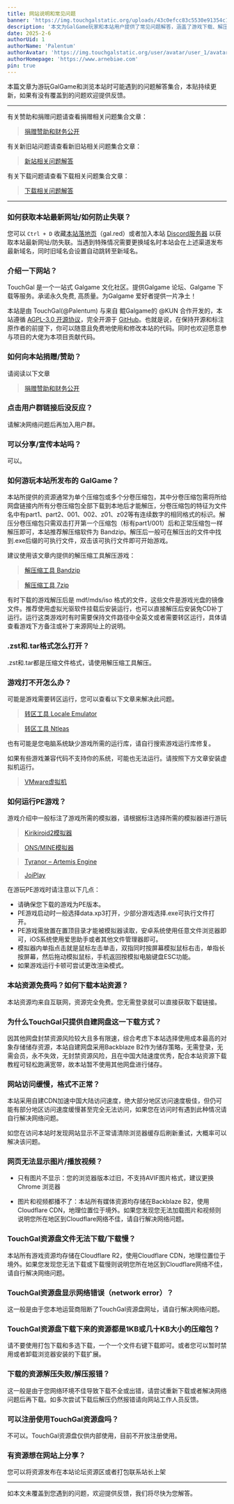 ```yaml
---
title: 网站说明和常见问题
banner: 'https://img.touchgalstatic.org/uploads/43c0efcc83c5530e91354c12f4bd7736.avif'
description: '本文为GalGame玩家和本站用户提供了常见问题解答，涵盖了游戏下载、解压、运行、转区、模拟器使用等方面。文章详细介绍了如何获取最新网址、防止失联、解决游戏打不开的问题、运行PE游戏的方法，以及本站资源下载和访问问题的解决方案。此外，还提供了相关工具和教程的链接，帮助用户更好地享受GalGame。如有未覆盖的问题，欢迎提供反馈'
date: 2025-2-6
authorUid: 1
authorName: 'Palentum'
authorAvatar: 'https://img.touchgalstatic.org/user/avatar/user_1/avatar-mini.avif'
authorHomepage: 'https://www.arnebiae.com'
pin: true
---
```


本篇文章为游玩GalGame和浏览本站时可能遇到的问题解答集合，本贴持续更新，如果有没有覆盖到的问题欢迎提供反馈。

---

有关赞助和捐赠问题请查看捐赠相关问题集合文章：

> [捐赠赞助和财务公开](https://www.touchgal.io/doc/notice/donate)

有关新旧站问题请查看新旧站相关问题集合文章：

> [新站相关问题解答](https://www.touchgal.io/doc/notice/new)

有关下载问题请查看下载相关问题集合文章：

> [下载相关问题解答](https://www.touchgal.io/doc/notice/download)

---

### 如何获取本站最新网址/如何防止失联？

您可以 `Ctrl + D`  收藏[本站落地页](https://www.gal.red/)（gal.red）或者加入本站 [Discord服务器](https://s.miku.cyou/2) 以获取本站最新网址/防失联。当遇到特殊情况需要更换域名时本站会在上述渠道发布最新域名，同时旧域名会设置自动跳转至新域名。

### 介绍一下网站？

TouchGal 是一个一站式 Galgame 文化社区。提供Galgame 论坛、Galgame 下载等服务。承诺永久免费, 高质量。为Galgame 爱好者提供一片净土！

本站是由 TouchGal(@Palentum) 与来自 鲲Galgame的 @KUN 合作开发的，本站遵循 [AGPL-3.0 开源协议](https://www.gnu.org/licenses/gpl-3.0.en.html)，完全开源于 [GitHub](https://github.com/KUN1007/kun-touchgal-next)。也就是说，在保持开源和标注原作者的前提下，你可以随意且免费地使用和修改本站的代码。同时也欢迎愿意参与项目的大佬为本项目贡献代码。

### 如何向本站捐赠/赞助？

请阅读以下文章

> [捐赠赞助和财务公开](https://www.touchgal.io/doc/notice/donate)

### 点击用户群链接后没反应？

请解决网络问题后再加入用户群。

### 可以分享/宣传本站吗？

可以。

### 如何游玩本站所发布的 GalGame？

本站所提供的资源通常为单个压缩包或多个分卷压缩包，其中分卷压缩包需将所给网盘链接内所有分卷压缩包全部下载到本地后才能解压，分卷压缩包的特征为文件名中有part1、part2、001、002、z01、z02等有连续数字的相同格式的标识。解压分卷压缩包只需双击打开第一个压缩包（标有part1/001）后和正常压缩包一样解压即可，本站推荐解压缩软件为 Bandzip。解压后一般可在解压出的文件中找到.exe后缀的可执行文件，双击该可执行文件即可开始游戏。

建议使用该文章内提供的解压缩工具解压游戏：

> [解压缩工具 Bandzip](https://www.touchgal.io/0e57e649)

> [解压缩工具 7zip](https://www.touchgal.io/8f64e6b3)

有时下载的游戏解压后是 mdf/mds/iso 格式的文件，这些文件是游戏光盘的镜像文件。推荐使用虚拟光驱软件挂载后安装运行，也可以直接解压后安装免CD补丁运行。运行这类游戏时有时需要保持文件路径中全英文或者需要转区运行，具体请查看游戏下方备注或补丁来源网址上的说明。

### .zst和.tar格式怎么打开？

.zst和.tar都是压缩文件格式，请使用解压缩工具解压。

### 游戏打不开怎么办？

可能是游戏需要转区运行，您可以查看以下文章来解决此问题。

> [转区工具 Locale Emulator](https://www.touchgal.io/2009242f)

> [转区工具 Ntleas](https://www.touchgal.io/4e477d2e)

也有可能是您电脑系统缺少游戏所需的运行库，请自行搜索游戏运行库修复。

如果有些游戏兼容代码不支持你的系统，可能也无法运行。请按照下方文章安装虚拟机运行。

> [VMware虚拟机](https://test.touchgal.io/f2024be1)

### 如何运行PE游戏？

游戏介绍中一般标注了游戏所需的模拟器，请根据标注选择所需的模拟器进行游玩

> [Kirikiroid2模拟器](https://www.touchgal.io/2da5cfd6)

> [ONS/MINE模拟器](https://www.touchgal.io/6c01cf2b)

> [Tyranor – Artemis Engine](https://www.touchgal.io/db55b00d)

> [JoiPlay](https://www.touchgal.io/86d180d2)

在游玩PE游戏时请注意以下几点：

*   请确保您下载的游戏为PE版本。
*   PE游戏启动时一般选择data.xp3打开，少部分游戏选择.exe可执行文件打开。
*   PE游戏需放置在置顶目录才能被模拟器读取，安卓系统使用任意文件浏览器即可，iOS系统使用爱思助手或者其他文件管理器即可。
*   模拟器内单指点击就是鼠标左击单击，双指同时按屏幕模拟鼠标右击，单指长按屏幕，然后拖动模拟鼠标，手机返回按模拟电脑键盘ESC功能。
*   如果游戏运行卡顿可尝试更改渲染模式。

### 本站资源免费吗？如何下载本站资源？

本站资源均来自互联网，资源完全免费。您无需登录就可以直接获取下载链接。

### 为什么TouchGal只提供自建网盘这一下载方式？

因其他网盘封禁资源风险较大且多有限速，综合考虑下本站选择使用成本最高的对象存储储存资源，本站自建网盘采用Backblaze B2作为储存策略，无需登录，无需会员，永不失效，无封禁资源风险，且在中国大陆速度优秀，配合本站资源下载教程可轻松跑满宽带，故本站暂不使用其他网盘进行储存。

### 网站访问缓慢，格式不正常？

本站采用自建CDN加速中国大陆访问速度，绝大部分地区访问速度极佳，但仍可能有部分地区访问速度缓慢甚至完全无法访问，如果您在访问时有遇到此种情况请自行解决网络问题。

如您在访问本站时发现网站显示不正常请清除浏览器缓存后刷新重试，大概率可以解决该问题。

### 网页无法显示图片/播放视频？

- 只有图片不显示：您的浏览器版本过旧，不支持AVIF图片格式，建议更换 Chrome 浏览器

- 图片和视频都播不了：本站所有媒体资源均存储在Backblaze B2，使用Cloudflare CDN，地理位置位于境外。如果您发现您无法加载图片和视频则说明您所在地区到Cloudflare网络不佳，请自行解决网络问题。

### TouchGal资源盘文件无法下载/下载慢？

本站所有游戏资源均存储在Cloudflare R2，使用Cloudflare CDN，地理位置位于境外。如果您发现您无法下载或下载慢则说明您所在地区到Cloudflare网络不佳，请自行解决网络问题。

### TouchGal资源盘显示网络错误（network error）？

这一般是由于您本地运营商阻断了TouchGal资源盘网址，请自行解决网络问题。

### TouchGal资源盘下载下来的资源都是1KB或几十KB大小的压缩包？

请不要使用打包下载和多选下载，一个一个文件右键下载即可。或者您可以暂时禁用或者卸载浏览器安装的下载扩展。

### 下载的资源解压失败/解压报错？

这一般是由于您网络环境不佳导致下载不全或出错，请尝试重新下载或者解决网络问题后再下载。如多次尝试下载后解压仍然报错请向网站工作人员反馈。

### 可以注册使用TouchGal资源盘吗？

不可以。TouchGal资源盘仅供内部使用，目前不开放注册使用。

### 有资源想在网站上分享？

您可以将资源发布在本站论坛资源区或者打包联系站长上架

---

如本文未覆盖到您遇到的问题，欢迎提供反馈，我们将尽快为您解答。
